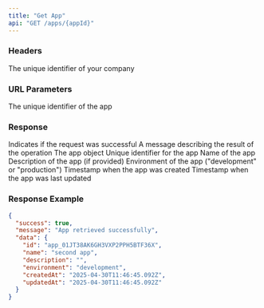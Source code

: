 ```yaml
---
title: "Get App"
api: "GET /apps/{appId}"
---
```


### Headers

<ParamField header="companyid" type="string" required>
  The unique identifier of your company
</ParamField>

### URL Parameters

<ParamField path="appId" type="string" required>
  The unique identifier of the app
</ParamField>

### Response

<ResponseField name="success" type="boolean">
  Indicates if the request was successful
</ResponseField>

<ResponseField name="message" type="string">
  A message describing the result of the operation
</ResponseField>

<ResponseField name="data" type="object">
  The app object
  <Expandable title="Properties">
    <ResponseField name="id" type="string">
      Unique identifier for the app
    </ResponseField>
    <ResponseField name="name" type="string">
      Name of the app
    </ResponseField>
    <ResponseField name="description" type="string">
      Description of the app (if provided)
    </ResponseField>
    <ResponseField name="environment" type="string">
      Environment of the app ("development" or "production")
    </ResponseField>
    <ResponseField name="createdAt" type="string">
      Timestamp when the app was created
    </ResponseField>
    <ResponseField name="updatedAt" type="string">
      Timestamp when the app was last updated
    </ResponseField>
  </Expandable>
</ResponseField>

### Response Example

```json
{
  "success": true,
  "message": "App retrieved successfully",
  "data": {
    "id": "app_01JT38AK6GH3VXP2PPH5BTF36X",
    "name": "second app",
    "description": "",
    "environment": "development",
    "createdAt": "2025-04-30T11:46:45.092Z",
    "updatedAt": "2025-04-30T11:46:45.092Z"
  }
}
``` 